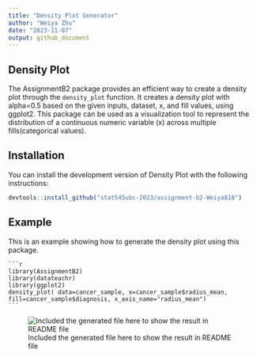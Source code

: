 ```yaml
---
title: "Density Plot Generator"
author: "Weiya Zhu"
date: "2023-11-07"
output: github_document
---
```


## Density Plot

The AssignmentB2 package provides an efficient way to create a density plot through the `density_plot` function. It creates a density plot with alpha=0.5 based on the given inputs, dataset, x, and fill values, using ggplot2. This package can be used as a visualization tool to represent the distribution of a continuous numeric variable (x) across multiple fills(categorical values).

## Installation

You can install the development version of Density Plot with the following instructions:

```r
devtools::install_github("stat545ubc-2023/assignment-b2-Weiya818")
```

## Example

This is an example showing how to generate the density plot using this package.

    ```r
    library(AssignmentB2)
    library(datateachr)
    library(ggplot2)
    density_plot( data=cancer_sample, x=cancer_sample$radius_mean, fill=cancer_sample$diagnosis, x_axis_name="radius_mean")
    ```
![Included the generated file here to show the result in README file](README_files/figure-gfm/unnamed-chunk-2-1.png)

